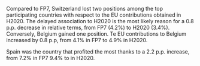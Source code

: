 Compared to FP7, Switzerland lost two positions among the top participating countries with respect to the EU contributions obtained in H2020.  The delayed association to H2020 is the most likely reason for a 0.8 p.p. decrease in relative terms, from FP7 (4.2%) to H2020 (3.4%). Conversely, Belgium gained one position. Te EU contributions to Belgium increased by 0.8 p.p, from 4.1% in FP7 to 4.9% in H2020.

Spain was the country that profited the most thanks to a 2.2 p.p. increase, from 7.2% in FP7 9.4% to in H2020.